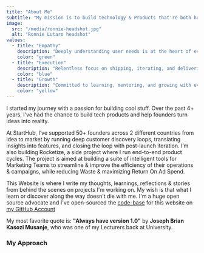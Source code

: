 ```yaml
---
title: "About Me"
subtitle: "My mission is to build technology & Products that're both human-centered and scalable. I believe the best products don’t just solve problems, they empower people with a super power and unlock new possibilities."
image:
  src: "/media/ronnie-headshot.jpg"
  alt: "Ronnie Lutaro headshot"
values:
  - title: "Empathy"
    description: "Deeply understanding user needs is at the heart of every product I build."
    color: "green"
  - title: "Execution"
    description: "Relentless focus on shipping, iterating, and delivering measurable results."
    color: "blue"
  - title: "Growth"
    description: "Committed to learning, mentoring, and growing with every challenge."
    color: "yellow"
---
```


I started my journey with a passion for building cool stuff. Over the past 4+ years, I've had the chance to build tech products and help founders turn ideas into reality.

At StartHub, I’ve supported 50+ founders across 2 different countries from idea to market by running deep customer discovery loops, translating insights into features, and closing the loop with post-launch iteration. I’m also building Rocketize, a side project where I run end-to-end product cycles. The project is aimed at building a suite of intelligent tools for Marketing Teams to streamline & improve the efficiency of their operations & campaigns, while reducing Waste & maximizing Return On Ad Spend.

This Website is where I write my thoughts, learnings, reflections & stories from behind the scenes on projects I'm working on. My wish is that what I learn or discover along the way doesn't die with me. I'm a huge open source advocate and I've open-sourced the [code-base](https://github.com/ronnielutaro/ronnielutaro.com) for this website on [my GitHub Account](https://github.com/ronnielutaro/ronnielutaro.com)

My most favorite quote is: **"Always have version 1.0"** by **Joseph Brian Kasozi Musanje**, who was one of my Lecturers back at University.

### My Approach